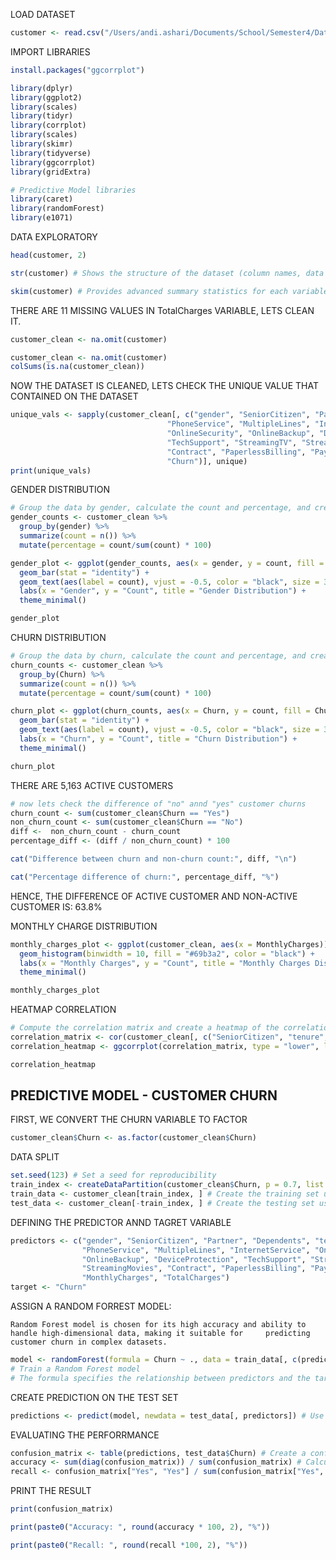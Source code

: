 LOAD DATASET
```r
customer <- read.csv("/Users/andi.ashari/Documents/School/Semester4/DataMining/LabAssignment/nomor2/WA_Fn-UseC_-Telco-Customer-Churn.csv")
```
IMPORT LIBRARIES
```r
install.packages("ggcorrplot")
```

```r
library(dplyr)
library(ggplot2)
library(scales)
library(tidyr)
library(corrplot)
library(scales)
library(skimr)
library(tidyverse)
library(ggcorrplot)
library(gridExtra)

# Predictive Model libraries
library(caret)
library(randomForest)
library(e1071)
```

DATA EXPLORATORY
```r
head(customer, 2)
```
```r
str(customer) # Shows the structure of the dataset (column names, data types)
```
```r
skim(customer) # Provides advanced summary statistics for each variable in the dataset
```
THERE ARE 11 MISSING VALUES IN TotalCharges VARIABLE, LETS CLEAN IT.


```r
customer_clean <- na.omit(customer)
```
```r
customer_clean <- na.omit(customer)
colSums(is.na(customer_clean))
```
NOW THE DATASET IS CLEANED, LETS CHECK THE UNIQUE VALUE THAT CONTAINED ON THE DATASET
```r
unique_vals <- sapply(customer_clean[, c("gender", "SeniorCitizen", "Partner", "Dependents",
                                   "PhoneService", "MultipleLines", "InternetService",
                                   "OnlineSecurity", "OnlineBackup", "DeviceProtection",
                                   "TechSupport", "StreamingTV", "StreamingMovies",
                                   "Contract", "PaperlessBilling", "PaymentMethod",
                                   "Churn")], unique)
print(unique_vals)
```
GENDER DISTRIBUTION
```r
# Group the data by gender, calculate the count and percentage, and create a bar plot
gender_counts <- customer_clean %>%
  group_by(gender) %>%
  summarize(count = n()) %>%
  mutate(percentage = count/sum(count) * 100)
```
```r
gender_plot <- ggplot(gender_counts, aes(x = gender, y = count, fill = gender)) +
  geom_bar(stat = "identity") +
  geom_text(aes(label = count), vjust = -0.5, color = "black", size = 3) +
  labs(x = "Gender", y = "Count", title = "Gender Distribution") +
  theme_minimal()

gender_plot
```
CHURN DISTRIBUTION
```r
# Group the data by churn, calculate the count and percentage, and create a bar plot
churn_counts <- customer_clean %>%
  group_by(Churn) %>%
  summarize(count = n()) %>%
  mutate(percentage = count/sum(count) * 100)
```
```r
churn_plot <- ggplot(churn_counts, aes(x = Churn, y = count, fill = Churn)) +
  geom_bar(stat = "identity") +
  geom_text(aes(label = count), vjust = -0.5, color = "black", size = 3) +
  labs(x = "Churn", y = "Count", title = "Churn Distribution") +
  theme_minimal()

churn_plot
```
THERE ARE 5,163 ACTIVE CUSTOMERS
```r
# now lets check the difference of "no" annd "yes" customer churns
churn_count <- sum(customer_clean$Churn == "Yes")
non_churn_count <- sum(customer_clean$Churn == "No")
diff <-  non_churn_count - churn_count
percentage_diff <- (diff / non_churn_count) * 100
```
```r
cat("Difference between churn and non-churn count:", diff, "\n")
```
```r
cat("Percentage difference of churn:", percentage_diff, "%")
```
HENCE, THE DIFFERENCE OF ACTIVE CUSTOMER AND NON-ACTIVE CUSTOMER IS: 63.8%

MONTHLY CHARGE DISTRIBUTION
```r
monthly_charges_plot <- ggplot(customer_clean, aes(x = MonthlyCharges)) +
  geom_histogram(binwidth = 10, fill = "#69b3a2", color = "black") +
  labs(x = "Monthly Charges", y = "Count", title = "Monthly Charges Distribution") +
  theme_minimal()

monthly_charges_plot

```
HEATMAP CORRELATION
```r
# Compute the correlation matrix and create a heatmap of the correlations
correlation_matrix <- cor(customer_clean[, c("SeniorCitizen", "tenure", "MonthlyCharges", "TotalCharges")])
correlation_heatmap <- ggcorrplot(correlation_matrix, type = "lower", lab = TRUE)

correlation_heatmap
```


PREDICTIVE MODEL - CUSTOMER CHURN
---------------------------------

FIRST, WE CONVERT THE CHURN VARIABLE TO FACTOR
```r
customer_clean$Churn <- as.factor(customer_clean$Churn)
```

DATA SPLIT
```r
set.seed(123) # Set a seed for reproducibility
train_index <- createDataPartition(customer_clean$Churn, p = 0.7, list = FALSE) # Create an index for data partitioning
train_data <- customer_clean[train_index, ] # Create the training set using the index
test_data <- customer_clean[-train_index, ] # Create the testing set using the remaining data
```

DEFINING THE PREDICTOR ANND TAGRET VARIABLE
```r
predictors <- c("gender", "SeniorCitizen", "Partner", "Dependents", "tenure",
                "PhoneService", "MultipleLines", "InternetService", "OnlineSecurity",
                "OnlineBackup", "DeviceProtection", "TechSupport", "StreamingTV",
                "StreamingMovies", "Contract", "PaperlessBilling", "PaymentMethod",
                "MonthlyCharges", "TotalCharges")
target <- "Churn"
```
ASSIGN A RANDOM FORREST MODEL:

    Random Forest model is chosen for its high accuracy and ability to handle high-dimensional data, making it suitable for     predicting customer churn in complex datasets.
```r
model <- randomForest(formula = Churn ~ ., data = train_data[, c(predictors, target)])
# Train a Random Forest model
# The formula specifies the relationship between predictors and the target variable, using all available predictors
```
CREATE PREDICTION ON THE TEST SET
```r
predictions <- predict(model, newdata = test_data[, predictors]) # Use the trained model to predict churn for the test set
```
EVALUATING THE PERFORRMANCE
```r
confusion_matrix <- table(predictions, test_data$Churn) # Create a confusion matrix to evaluate predictions
accuracy <- sum(diag(confusion_matrix)) / sum(confusion_matrix) # Calculate the accuracy using the confusion matrix
recall <- confusion_matrix["Yes", "Yes"] / sum(confusion_matrix["Yes", ]) # Create a Recall variable to measures the model's ability to correctly identify positive instances out of all the actual positive instances.
```
PRINT THE RESULT
```r
print(confusion_matrix)
```
```r
print(paste0("Accuracy: ", round(accuracy * 100, 2), "%"))
```
```r
print(paste0("Recall: ", round(recall *100, 2), "%"))
```





